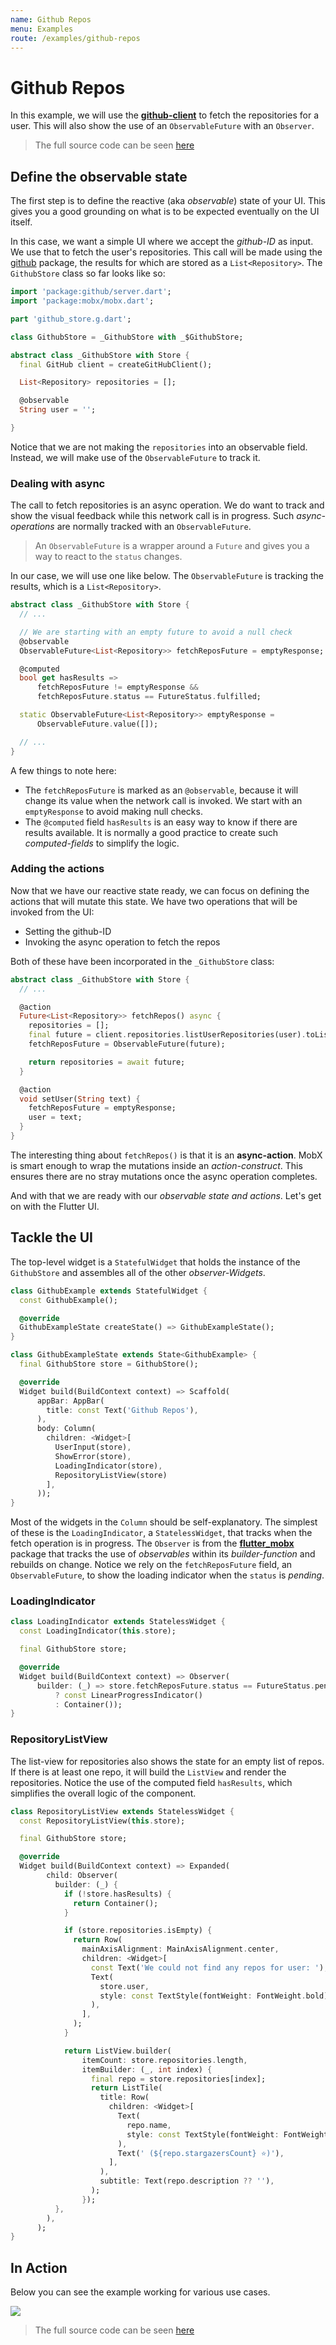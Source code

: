```yaml
---
name: Github Repos
menu: Examples
route: /examples/github-repos
---
```


# Github Repos

In this example, we will use the [**github-client**](https://pub.dartlang.org/packages/github) to fetch the repositories for a user. This will also show the use of an `ObservableFuture` with an `Observer`.

> The full source code can be seen [here](https://github.com/mobxjs/mobx.dart/tree/master/mobx_examples/lib/github)

## Define the observable state

The first step is to define the reactive (aka _observable_) state of your UI. This gives you a good grounding on what is to be expected eventually on the UI itself.

In this case, we want a simple UI where we accept the _github-ID_ as input. We use that to fetch the user's repositories. This call will be made using the [github](https://pub.dartlang.org/packages/github) package, the results for which are stored as a `List<Repository>`. The `GithubStore` class so far looks like so:

```dart
import 'package:github/server.dart';
import 'package:mobx/mobx.dart';

part 'github_store.g.dart';

class GithubStore = _GithubStore with _$GithubStore;

abstract class _GithubStore with Store {
  final GitHub client = createGitHubClient();

  List<Repository> repositories = [];

  @observable
  String user = '';

}

```

Notice that we are not making the `repositories` into an observable field. Instead, we will make use of the `ObservableFuture` to track it.

### Dealing with async

The call to fetch repositories is an async operation. We do want to track and show the visual feedback while this network call is in progress. Such _async-operations_ are normally tracked with an `ObservableFuture`.

> An `ObservableFuture` is a wrapper around a `Future` and gives you a way to react to the `status` changes.

In our case, we will use one like below. The `ObservableFuture` is tracking the results, which is a `List<Repository>`.

```dart
abstract class _GithubStore with Store {
  // ...

  // We are starting with an empty future to avoid a null check
  @observable
  ObservableFuture<List<Repository>> fetchReposFuture = emptyResponse;

  @computed
  bool get hasResults =>
      fetchReposFuture != emptyResponse &&
      fetchReposFuture.status == FutureStatus.fulfilled;

  static ObservableFuture<List<Repository>> emptyResponse =
      ObservableFuture.value([]);

  // ...
}

```

A few things to note here:

- The `fetchReposFuture` is marked as an `@observable`, because it will change its value when the network call is invoked. We start with an `emptyResponse` to avoid making null checks.
- The `@computed` field `hasResults` is an easy way to know if there are results available. It is normally a good practice to create such _computed-fields_ to simplify the logic.

### Adding the actions

Now that we have our reactive state ready, we can focus on defining the actions that will mutate this state. We have two operations that will be invoked from the UI:

- Setting the github-ID
- Invoking the async operation to fetch the repos

Both of these have been incorporated in the `_GithubStore` class:

```dart
abstract class _GithubStore with Store {
  // ...

  @action
  Future<List<Repository>> fetchRepos() async {
    repositories = [];
    final future = client.repositories.listUserRepositories(user).toList();
    fetchReposFuture = ObservableFuture(future);

    return repositories = await future;
  }

  @action
  void setUser(String text) {
    fetchReposFuture = emptyResponse;
    user = text;
  }
}

```

The interesting thing about `fetchRepos()` is that it is an **async-action**. MobX is smart enough to wrap the mutations inside an _action-construct_. This ensures there are no stray mutations once the async operation completes.

And with that we are ready with our _observable state and actions_. Let's get on with the Flutter UI.

## Tackle the UI

The top-level widget is a `StatefulWidget` that holds the instance of the `GithubStore` and assembles all of the other _observer-Widgets_.

```dart
class GithubExample extends StatefulWidget {
  const GithubExample();

  @override
  GithubExampleState createState() => GithubExampleState();
}

class GithubExampleState extends State<GithubExample> {
  final GithubStore store = GithubStore();

  @override
  Widget build(BuildContext context) => Scaffold(
      appBar: AppBar(
        title: const Text('Github Repos'),
      ),
      body: Column(
        children: <Widget>[
          UserInput(store),
          ShowError(store),
          LoadingIndicator(store),
          RepositoryListView(store)
        ],
      ));
}

```

Most of the widgets in the `Column` should be self-explanatory. The simplest of these is the `LoadingIndicator`, a `StatelessWidget`, that tracks when the fetch operation is in progress. The `Observer` is from the [**flutter_mobx**](https://github.com/mobxjs/mobx.dart/tree/master/flutter_mobx) package that tracks the use of _observables_ within its _builder-function_ and rebuilds on change. Notice we rely on the `fetchReposFuture` field, an `ObservableFuture`, to show the loading indicator when the `status` is _pending_.

### LoadingIndicator

```dart
class LoadingIndicator extends StatelessWidget {
  const LoadingIndicator(this.store);

  final GithubStore store;

  @override
  Widget build(BuildContext context) => Observer(
      builder: (_) => store.fetchReposFuture.status == FutureStatus.pending
          ? const LinearProgressIndicator()
          : Container());
}

```

### RepositoryListView

The list-view for repositories also shows the state for an empty list of repos. If there is at least one repo, it will build the `ListView` and render the repositories. Notice the use of the computed field `hasResults`, which simplifies the overall logic of the component.

```dart
class RepositoryListView extends StatelessWidget {
  const RepositoryListView(this.store);

  final GithubStore store;

  @override
  Widget build(BuildContext context) => Expanded(
        child: Observer(
          builder: (_) {
            if (!store.hasResults) {
              return Container();
            }

            if (store.repositories.isEmpty) {
              return Row(
                mainAxisAlignment: MainAxisAlignment.center,
                children: <Widget>[
                  const Text('We could not find any repos for user: '),
                  Text(
                    store.user,
                    style: const TextStyle(fontWeight: FontWeight.bold),
                  ),
                ],
              );
            }

            return ListView.builder(
                itemCount: store.repositories.length,
                itemBuilder: (_, int index) {
                  final repo = store.repositories[index];
                  return ListTile(
                    title: Row(
                      children: <Widget>[
                        Text(
                          repo.name,
                          style: const TextStyle(fontWeight: FontWeight.bold),
                        ),
                        Text(' (${repo.stargazersCount} ⭐️)'),
                      ],
                    ),
                    subtitle: Text(repo.description ?? ''),
                  );
                });
          },
        ),
      );
}

```

## In Action

Below you can see the example working for various use cases.


<img src={githubRepos} />

> The full source code can be seen [here](https://github.com/mobxjs/mobx.dart/tree/master/mobx_examples/lib/github)
